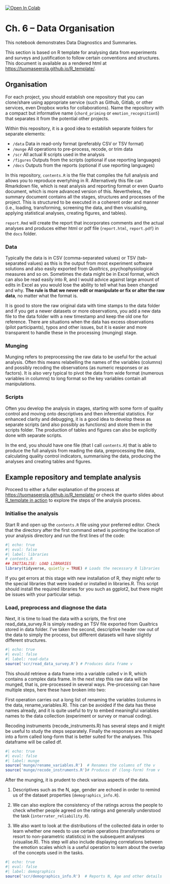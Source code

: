 
<a href="https://colab.research.google.com/github/tuomaseerola/emr/blob/master/Chapter6.ipynb" target="_parent"><img src="https://colab.research.google.com/assets/colab-badge.svg" alt="Open In Colab"/></a>

# Ch. 6 – Data Organisation

This notebook demonstrates Data Diagnostics and Summaries.

This section is based on R template for analysing data from experiments and surveys and justification to follow certain conventions and structures. This document is available as a rendered html at [https://tuomaseerola.github.io/R_template/](https://tuomaseerola.github.io/R_template/).

## Organisation

For each project, you should establish one repository that you can clone/share using appropriate service (such as Github, Gitlab, or other services, even Dropbox works for collaborations). Name the repository with a compact but informative name (`chord_priming` or `emotion_recognition5`) that separates it from the potential other projects.

Within this repository, it is a good idea to establish separate folders for separate elements:

* `/data` Data in read-only format (preferably CSV or TSV format)
* `/munge` All operations to pre-process, recode, or trim data
* `/scr` All actual R scripts used in the analysis
* `/figures` Outputs from the scripts (optional if use reporting languages)
* `/docs` Outputs from the reports (optional if use reporting languages)

In this repository, `contents.R` is the file that compiles the full analysis and allows you to reproduce evertyhing in R. Alternatively this file can Rmarkdown file, which is neat analysis and reporting format or even Quarto document, which is more advanced version of this. Nevertheless, the summary document contains all the stages, structures and processes of the project. This is structured to be executed in a coherent order and manner (i.e., loading, transforming, screening the data, and then visualising, applying statistical analyses, creating figures, and tables). 

`report.Rmd` will create the report that incorporates comments and the actual analyses and produces either html or pdf file (`report.html`, `report.pdf`) in the `docs` folder.

### Data

Typically the data is in CSV (comma-separated values) or TSV (tab-separated values) as this is the output from most experiment software solutions and also easily exported from _Qualtrics_, psychophysiological measures and so on. Sometimes the data might be in Excel format, which can also be read easily into R, and I would advice against large amount of edits in Excel as you would lose the ability to tell what has been changed and why. **The rule is that we never edit or manipulate or fix or alter the raw data**, no matter what the format is. 

It is good to store the raw original data with time stamps to the data folder and if you get a newer datasets or more observations, you add a new data file to the data folder with a new timestamp and keep the old one for reference. There are situations when the data has excess observations (pilot participants), typos and other issues, but it is easier and more transparent to handle these in the processing (munging) stage.

### Munging

Munging refers to preprocessing the raw data to be useful for the actual analysis. Often this means relabelling the names of the variables (columns) and possibly recoding the observations (as numeric responses or as factors). It is also very typical to pivot the data from wide format (numerous variables in columns) to long format so the key variables contain all manipulations.

### Scripts

Often you develop the analysis in stages, starting with some form of quality control and moving onto descriptives and then inferential statistics. For enhanced clarity and debugging, it is a good idea to develop these as separate scripts (and also possibly as functions) and store them in the scripts folder. The production of tables and figures can also be explicitly done with separate scripts.

In the end, you should have one file (that I call `contents.R`) that is able to produce the full analysis from reading the data, preprocessing the data, calculating quality control indicators, summarising the data, producing the analyses and creating tables and figures.

## Example repository and template analysis

Proceed to either a fuller explanation of the process at [https://tuomaseerola.github.io/R_template/](https://tuomaseerola.github.io/R_template/) or check the quarto slides about [R_template in action](https://tuomaseerola.github.io/R_template/R_template_in_action.html) to explore the steps of the analysis process. 

### Initialise the analysis

Start R and open up the `contents.R` file using your preferred editor. Check that the directory after the first command setwd is pointing the location of your analysis directory and run the first lines of the code:

```r
#| echo: true
#| eval: false
#| label: libraries
# contents.R
## INITIALISE: LOAD LIBRARIES
library(tidyverse, quietly = TRUE) # Loads the necessary R libraries
```

If you get errors at this stage with new installation of R, they might refer to the special libraries that were loaded or installed in libraries.R. This script should install the required libraries for you such as ggplot2, but there might be issues with your particular setup.

### Load, preprocess and diagnose the data

Next, it is time to load the data with a scripts, the first one read_data_survey.R is simply reading an TSV file exported from Qualtrics stored in data folder. I’ve taken the second, descriptive header row out of the data to simply the process, but different datasets will have slightly different structures.

```r
#| echo: true
#| eval: false
#| label: read-data
source('scr/read_data_survey.R') # Produces data frame v 
```

This should retrieve a data frame into a variable called v in R, which contains a complex data frame. In the next step this raw data will be munged, that is, pre-processed in several ways. Pre-processing can have multiple steps, here these have broken into two:

First operation carries out a long list of renaming the variables (columns in the data, rename_variables.R). This can be avoided if the data has these names already, and it is quite useful to try to embed meaningful variables names to the data collection (experiment or survey or manual coding).

Recoding instruments (recode_instruments.R) has several steps and it might be useful to study the steps separately. Finally the responses are reshaped into a form called long-form that is better suited for the analyses. This dataframe will be called df.

```r
#| echo: true
#| eval: false
#| label: munge
source('munge/rename_variables.R')  # Renames the columns of the v
source('munge/recode_instruments.R')# Produces df (long-form) from v
```

After the munging, it is prudent to check various aspects of the data.

1. Descriptives such as the N, age, gender are echoed in order to remind us of the dataset properties (`demographics_info.R`).

2. We can also explore the consistency of the ratings across the people to check whether people agreed on the ratings and generally understood the task (`interrater_reliability.R`).

3. We also want to look at the distributions of the collected data in order to learn whether one needs to use certain operations (transformations or resort to non-parametric statistics) in the subsequent analyses (visualise.R). This step will also include displaying correlations between the emotion scales which is a useful operation to learn about the overlap of the concepts used in the tasks.

```r
#| echo: true
#| eval: false
#| label: demographics
source('scr/demographics_info.R')  # Reports N, Age and other details
```
